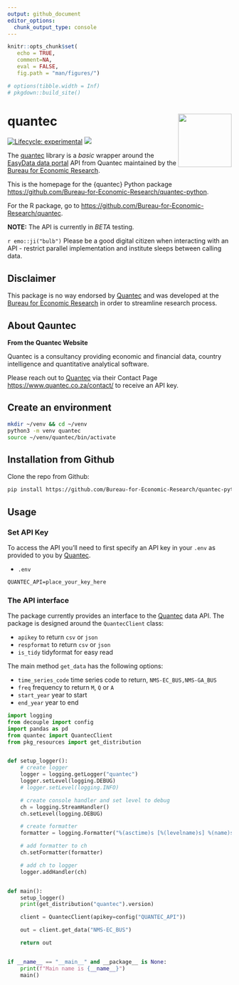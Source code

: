 ```yaml
---
output: github_document
editor_options: 
  chunk_output_type: console
---
```


```r
knitr::opts_chunk$set(
   echo = TRUE, 
   comment=NA,
   eval = FALSE, 
   fig.path = "man/figures/")

# options(tibble.width = Inf)
# pkgdown::build_site()
```

# quantec <img src="man/figures/logo.png" align="right" alt="" width="120" />

[![Lifecycle: experimental](https://img.shields.io/badge/lifecycle-experimental-orange.svg)](https://www.tidyverse.org/lifecycle/#experimental)
[![](https://img.shields.io/github/last-commit/Bureau-for-Economic-Research/quantec.svg)](https://github.com/Bureau-for-Economic-Research/quantec-python/commits/develop)

The [quantec](https://github.com/Bureau-for-Economic-Research/quantec-python) library is a _basic_ wrapper around the [EasyData data portal](https://www.easydata.co.za/) API from Quantec maintained by the [Bureau for Economic Research](https://www.ber.ac.za/home/).

This is the homepage for the {quantec} Python package <https://github.com/Bureau-for-Economic-Research/quantec-python>.

For the R package, go to <https://github.com/Bureau-for-Economic-Research/quantec>.

**NOTE:** The API is currently in _BETA_ testing.

`r emo::ji("bulb")` Please be a good digital citizen when interacting with an API - restrict parallel implementation and institute sleeps between calling data. 

## Disclaimer

This package is no way endorsed by [Quantec](https://www.easydata.co.za/) and was developed at the [Bureau for Economic Research](https://www.ber.ac.za/home/) in order to streamline research process. 

## About Qauntec

**From the Quantec Website**

Quantec is a consultancy providing economic and financial data, country intelligence and quantitative analytical software.

Please reach out to [Quantec](https://www.easydata.co.za/) via their Contact Page <https://www.quantec.co.za/contact/> to receive an API key.

## Create an environment

```bash
mkdir ~/venv && cd ~/venv
python3 -m venv quantec
source ~/venv/quantec/bin/activate
```


## Installation from Github

Clone the repo from Github:

```bash
pip install https://github.com/Bureau-for-Economic-Research/quantec-python
```

## Usage

### Set API Key

To access the API you'll need to first specify an API key in your `.env` as provided to you by [Quantec](https://www.easydata.co.za/).

* `.env`

```txt
QUANTEC_API=place_your_key_here
```

### The API interface

The package currently provides an interface to the [Quantec](https://www.easydata.co.za/) data API. The package is designed around the `QuantecClient` class: 

* `apikey` to return `csv` or `json`
* `respformat` to return `csv` or `json`
* `is_tidy` tidyformat for easy read

The main method `get_data` has the following options:

* `time_series_code` time series code to return, `NMS-EC_BUS,NMS-GA_BUS`
* `freq` frequency to return `M`, `Q` or `A`
* `start_year` year to start
* `end_year` year to end


```python
import logging
from decouple import config
import pandas as pd
from quantec import QuantecClient
from pkg_resources import get_distribution


def setup_logger():
    # create logger
    logger = logging.getLogger("quantec")
    logger.setLevel(logging.DEBUG)
    # logger.setLevel(logging.INFO)

    # create console handler and set level to debug
    ch = logging.StreamHandler()
    ch.setLevel(logging.DEBUG)

    # create formatter
    formatter = logging.Formatter("%(asctime)s [%(levelname)s] %(name)s: %(message)s")

    # add formatter to ch
    ch.setFormatter(formatter)

    # add ch to logger
    logger.addHandler(ch)


def main():
    setup_logger()
    print(get_distribution("quantec").version)

    client = QuantecClient(apikey=config("QUANTEC_API"))

    out = client.get_data("NMS-EC_BUS")

    return out


if __name__ == "__main__" and __package__ is None:
    print(f"Main name is {__name__}")
    main()
```

